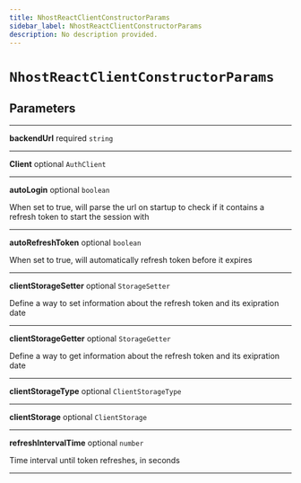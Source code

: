 ```yaml
---
title: NhostReactClientConstructorParams
sidebar_label: NhostReactClientConstructorParams
description: No description provided.
---
```


# `NhostReactClientConstructorParams`

## Parameters

---

**backendUrl** <span className="optional-status">required</span> `string`

---

**Client** <span className="optional-status">optional</span> `AuthClient`

---

**autoLogin** <span className="optional-status">optional</span> `boolean`

When set to true, will parse the url on startup to check if it contains a refresh token to start the session with

---

**autoRefreshToken** <span className="optional-status">optional</span> `boolean`

When set to true, will automatically refresh token before it expires

---

**clientStorageSetter** <span className="optional-status">optional</span> `StorageSetter`

Define a way to set information about the refresh token and its exipration date

---

**clientStorageGetter** <span className="optional-status">optional</span> `StorageGetter`

Define a way to get information about the refresh token and its exipration date

---

**clientStorageType** <span className="optional-status">optional</span> `ClientStorageType`

---

**clientStorage** <span className="optional-status">optional</span> `ClientStorage`

---

**refreshIntervalTime** <span className="optional-status">optional</span> `number`

Time interval until token refreshes, in seconds

---

